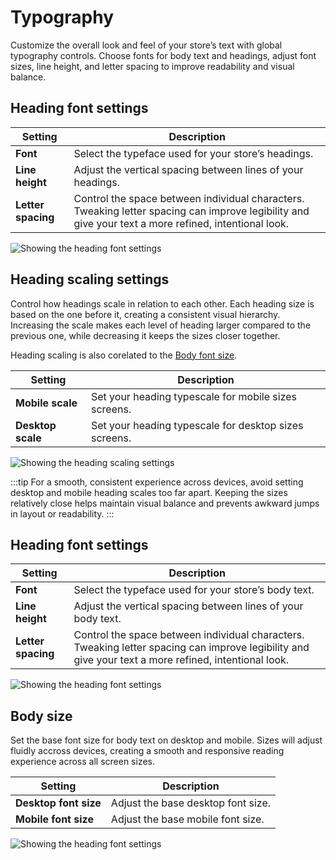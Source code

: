 # Typography

Customize the overall look and feel of your store’s text with global typography controls. Choose fonts for body text and headings, adjust font sizes, line height, and letter spacing to improve readability and visual balance.

## Heading font settings

| Setting               | Description                                                                 |
|------------------------|-----------------------------------------------------------------------------|
| **Font**         | Select the typeface used for your store’s headings. |
| **Line height**         | Adjust the vertical spacing between lines of your headings. |
| **Letter spacing**         | Control the space between individual characters. Tweaking letter spacing can improve legibility and give your text a more refined, intentional look. |

![Showing the heading font settings](./img/settings-typography-1.gif)


## Heading scaling settings

Control how headings scale in relation to each other. Each heading size is based on the one before it, creating a consistent visual hierarchy. Increasing the scale makes each level of heading larger compared to the previous one, while decreasing it keeps the sizes closer together.

Heading scaling is also corelated to the [Body font size](#body-size).

| Setting               | Description                                                                 |
|------------------------|-----------------------------------------------------------------------------|
| **Mobile scale**         | Set your heading typescale for mobile sizes screens. |
| **Desktop scale**         | Set your heading typescale for desktop sizes screens. |

![Showing the heading scaling settings](./img/settings-typography-2.gif)

:::tip
For a smooth, consistent experience across devices, avoid setting desktop and mobile heading scales too far apart. Keeping the sizes relatively close helps maintain visual balance and prevents awkward jumps in layout or readability.
:::

## Heading font settings

| Setting               | Description                                                                 |
|------------------------|-----------------------------------------------------------------------------|
| **Font**         | Select the typeface used for your store’s body text. |
| **Line height**         | Adjust the vertical spacing between lines of your body text. |
| **Letter spacing**         | Control the space between individual characters. Tweaking letter spacing can improve legibility and give your text a more refined, intentional look. |

![Showing the heading font settings](./img/settings-typography-3.gif)

## Body size

Set the base font size for body text on desktop and mobile. Sizes will adjust fluidly accross devices, creating a smooth and responsive reading experience across all screen sizes.

| Setting               | Description                                                                 |
|------------------------|-----------------------------------------------------------------------------|
| **Desktop font size**         | Adjust the base desktop font size. |
| **Mobile font size**         | Adjust the base mobile font size. |

![Showing the heading font settings](./img/settings-typography-4.gif)
